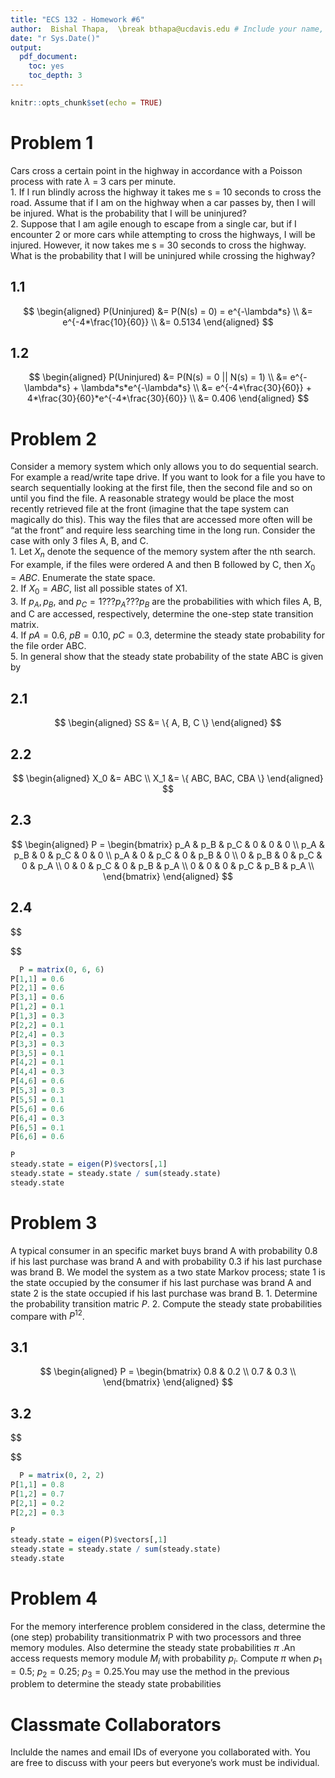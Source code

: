 ```yaml
---
title: "ECS 132 - Homework #6"
author:  Bishal Thapa,  \break bthapa@ucdavis.edu # Include your name, and UC Davis email
date: "r Sys.Date()"
output:
  pdf_document:
    toc: yes
    toc_depth: 3
---
```


```r
knitr::opts_chunk$set(echo = TRUE)
```
\pagebreak[4]

# Problem 1
Cars cross a certain point in the highway in accordance with a Poisson process with rate $\lambda$ = 3 cars per minute.  
1. If I run blindly across the highway it takes me s = 10 seconds to cross the road. Assume that if I am on the highway when a car passes by, then I will be injured. What is the probability that I will be uninjured?     
2. Suppose that I am agile enough to escape from a single car, but if I encounter 2 or more cars while attempting to cross the highways, I will be injured. However, it now takes me s = 30 seconds to cross the highway. What is the probability that I will be uninjured while crossing the highway?  

## 1.1
$$
  \begin{aligned}
    P(Uninjured) &= P(N(s) = 0) = e^{-\lambda*s} \\
                 &=  e^{-4*\frac{10}{60}} \\
                 &= 0.5134
  \end{aligned}
$$
  
## 1.2
$$
  \begin{aligned}
    P(Uninjured) &= P(N(s) = 0 || N(s) = 1) \\
                 &= e^{-\lambda*s} + \lambda*s*e^{-\lambda*s} \\
                 &= e^{-4*\frac{30}{60}} + 4*\frac{30}{60}*e^{-4*\frac{30}{60}} \\
                 &= 0.406
  \end{aligned}
$$
  
# Problem 2
Consider a memory system which only allows you to do sequential search. For example a read/write tape drive. If you want to look for a file you have to search sequentially looking at the first file, then the second file and so on until you find the file. A reasonable strategy would be place the most recently retrieved file at the front (imagine that the tape system can magically do this). This way the files that are accessed more often will be "at the front" and require less searching time in the long run. Consider the case with only 3 files A, B, and C.  
1. Let $X_n$ denote the sequence of the memory system after the nth search. For example, if the files were ordered A and then B followed by C, then $X_0 = ABC$. Enumerate the state space.  
2. If $X_0 = ABC$, list all possible states of X1.  
3. If $p_A, p_B$, and $p_C = 1 ??? p_A ??? p_B$ are the probabilities with which files A, B, and C are accessed, respectively, determine the one-step state transition matrix.  
4. If $pA = 0.6$, $pB = 0.10$, $pC = 0.3$, determine the steady state probability for the file order ABC.  
5. In general show that the steady state probability of the state ABC is given by
  
## 2.1
$$
  \begin{aligned}
    SS &= \{ A, B, C \}
  \end{aligned}
$$
  
## 2.2
$$
  \begin{aligned}
    X_0 &= ABC \\
    X_1 &= \{ ABC, BAC, CBA \}
  \end{aligned}
$$ 
  
## 2.3
$$
  \begin{aligned}
  P =
    \begin{bmatrix}
      p_A & p_B & p_C & 0 & 0 & 0 \\
      p_A & p_B & 0 & p_C & 0 & 0 \\
      p_A & 0 & p_C & 0 & p_B & 0 \\
      0 & p_B & 0 & p_C & 0 & p_A \\
      0 & 0 & p_C & 0 & p_B & p_A \\
      0 & 0 & 0 & p_C & p_B & p_A \\
    \end{bmatrix}
  \end{aligned}
$$ 
  
## 2.4
$$
  \begin{aligned}
  P &=
    \begin{bmatrix}
      p_A & p_B & p_C & 0 & 0 & 0 \\
      p_A & p_B & 0 & p_C & 0 & 0 \\
      p_A & 0 & p_C & 0 & p_B & 0 \\
      0 & p_B & 0 & p_C & 0 & p_A \\
      0 & 0 & p_C & 0 & p_B & p_A \\
      0 & 0 & 0 & p_C & p_B & p_A \\
    \end{bmatrix} \\
    
    P_{ABC} &=
    \begin{bmatrix}
      0.6 & 0.1 & 0.3 & 0 & 0 & 0 \\
      0.6 & 0.1 & 0 & 0.3 & 0 & 0 \\
      0.6 & 0 & 0.3 & 0 & 0.1 & 0 \\
      0 & 0.1 & 0 & 0.3 & 0 & 0.6 \\
      0 & 0 & 0.3 & 0 & 0.1 & 0.6 \\
      0 & 0 & 0 & 0.3 & 0.1 & 0.6 \\
    \end{bmatrix} 
    *
    \begin{bmatrix}
      0.6 \\
      0.6 \\
      0.6 \\
      0 \\
      0 \\
      0 \\
    \end{bmatrix} \\
    &= \begin{bmatrix} 0.1667 & 0.1667 & 0.1667 & 0.1667 & 0.1667 & 0.1667 \end{bmatrix}
  \end{aligned}
$$ 
```r
  P = matrix(0, 6, 6)
P[1,1] = 0.6
P[2,1] = 0.6
P[3,1] = 0.6
P[1,2] = 0.1
P[1,3] = 0.3
P[2,2] = 0.1
P[2,4] = 0.3
P[3,3] = 0.3
P[3,5] = 0.1
P[4,2] = 0.1
P[4,4] = 0.3
P[4,6] = 0.6
P[5,3] = 0.3
P[5,5] = 0.1
P[5,6] = 0.6
P[6,4] = 0.3
P[6,5] = 0.1
P[6,6] = 0.6

P
steady.state = eigen(P)$vectors[,1]
steady.state = steady.state / sum(steady.state)
steady.state
```


  
# Problem 3
A typical consumer in an specific market buys brand A with probability 0.8 if his last purchase was brand A and with probability 0.3 if his last purchase was brand B. We model the system as a two state Markov process; state 1 is the state occupied by the consumer if his last purchase was brand A and state 2 is the state occupied if his last purchase was brand B.
1. Determine the probability transition matric $P$.
2. Compute the steady state probabilities compare with $P^{12}$.
  
## 3.1
$$
  \begin{aligned}
  P =
    \begin{bmatrix}
      0.8 & 0.2 \\
      0.7 & 0.3 \\
    \end{bmatrix}
  \end{aligned}
$$ 
  
## 3.2
$$
  \begin{aligned}
  \lambda P &= \lambda \\
    \lambda &= \begin{bmatrix} 0.77778 & 0.22222 \end{bmatrix}
  
  \end{aligned}
$$ 

```r
  P = matrix(0, 2, 2)
P[1,1] = 0.8
P[1,2] = 0.7
P[2,1] = 0.2
P[2,2] = 0.3

P
steady.state = eigen(P)$vectors[,1]
steady.state = steady.state / sum(steady.state)
steady.state
```

# Problem 4
For the memory interference problem considered in the class, determine the (one step) probability transitionmatrix P with two processors and three memory modules. Also determine the steady state probabilities $\pi$ .An access requests memory module $M_i$ with probability $p_i$. Compute $\pi$ when $p_1 = 0.5$; $p_2 = 0.25$; $p_3 = 0.25$.You may use the method in the previous problem to determine the steady state probabilities






# Classmate Collaborators

Inclulde the names and email IDs of everyone you collaborated with. You are free to discuss with your peers but everyone's work must be individual.
